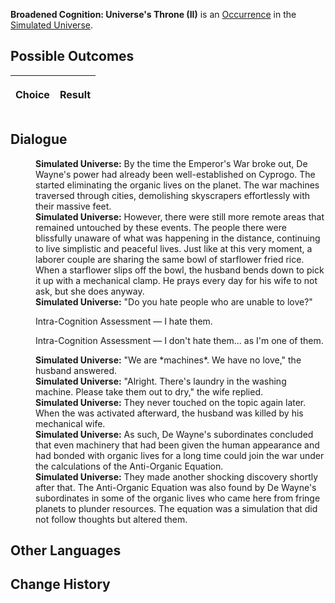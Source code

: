 {{Simulated Universe Event Infobox
|title         = Broadened Cognition: Universe's Throne (II)
|image         = Trailblaze Secret 9.png
|type          =
|domains_su    = 
|domains_ext   = 
|domains_swarm = 
|domains_gng   = 
|requirements  =
|prev          = {{tx}}
|next          = {{tx}}
|indexRewards  =
|characters    = 
}}
'''Broadened Cognition: Universe's Throne (II)''' is an [[Simulated Universe/Occurrence|Occurrence]] in the [[Simulated Universe]].

==Possible Outcomes==
{| class="article-table"
!Choice
!Result

|}

<!--
==Gameplay Notes==

-->
==Dialogue==
{{Dialogue Start}}
:'''Simulated Universe:''' By the time the Emperor's War broke out, De Wayne's power had already been well-established on Cyprogo. The {{Color|Keyword|mechanical overlords}} started eliminating the organic lives on the planet. The war machines traversed through cities, demolishing skyscrapers effortlessly with their massive feet.
:'''Simulated Universe:''' However, there were still more remote areas that remained untouched by these events. The people there were blissfully unaware of what was happening in the distance, continuing to live simplistic and peaceful lives. Just like at this very moment, a laborer couple are sharing the same bowl of starflower fried rice. When a starflower slips off the bowl, the husband bends down to pick it up with a mechanical clamp. He prays every day for his wife to not ask, but she does anyway.
:'''Simulated Universe:''' "Do you hate people who are unable to love?"
:{{DIcon|Arrow}} Intra-Cognition Assessment &mdash; I hate them.
:{{DIcon|Arrow}} Intra-Cognition Assessment &mdash; I don't hate them... as I'm one of them.
:'''Simulated Universe:''' "We are *machines*. We have no love," the husband answered.
:'''Simulated Universe:''' "Alright. There's laundry in the washing machine. Please take them out to dry," the wife replied.
:'''Simulated Universe:''' They never touched on the topic again later. When the {{Color|Keyword|Anti-Organic Equation}} was activated afterward, the husband was killed by his mechanical wife.
:'''Simulated Universe:''' As such, De Wayne's subordinates concluded that even machinery that had been given the human appearance and had bonded with organic lives for a long time could join the war under the calculations of the Anti-Organic Equation.
:'''Simulated Universe:''' They made another shocking discovery shortly after that. The Anti-Organic Equation was also found by De Wayne's subordinates in some of the organic lives who came here from fringe planets to plunder resources. The equation was a simulation that did not follow thoughts but altered them.
{{Dialogue End}}

==Other Languages==
{{Other Languages
|en   = Broadened Cognition: Universe's Throne (II)
|zhs  = 认知拓宽：「宇宙王座」•其二
|zht  = 認知拓寬：「宇宙王座」•其二
|ja   = {{Rubi|認識拡張|にんしきかくちょう}}：「{{Rubi|宇宙|うちゅう}}の{{Rubi|玉座|ぎょくざ}}」・その2
|ko   = 인지 확대: 「우주의 왕좌」•2
|es   = Expansión perceptiva: trono del universo II
|fr   = Élévation de la conscience : Trône de l'univers (II)
|ru   = Расширение сознания: Вселенский трон II
|th   = ขยายการรับรู้: "บัลลังก์จักรวาล" (2)
|vi   = Mở Rộng Tri Thức: Ngai Vàng Vũ Trụ 2
|de   = Kognitive Erweiterung: Thron des Universums (II)
|id   = Ekspansi Kognitif: "Takhta Kosmis" (2)
|pt   = Expansão Cognitiva: Trono do Universo (II)
}}

==Change History==
{{Change History|1.6}}
